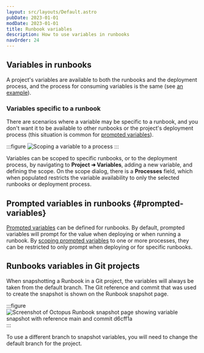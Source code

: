 ```yaml
---
layout: src/layouts/Default.astro
pubDate: 2023-01-01
modDate: 2023-01-01
title: Runbook variables 
description: How to use variables in runbooks 
navOrder: 24 
---
```


<Variables />

## Variables in runbooks

A project's variables are available to both the runbooks and the deployment process, and the process for consuming variables is the same (see [an example](/docs/projects/variables/getting-started/#example)). 

### Variables specific to a runbook 

There are scenarios where a variable may be specific to a runbook, and you don't want it to be available to other runbooks or the project's deployment process (this situation is common for [prompted variables](#prompted-variables)).  

:::figure
![Scoping a variable to a process](/docs/runbooks/runbook-variables/process-scoped-variable.png)
:::

Variables can be scoped to specific runbooks, or to the deployment process, by navigating to **Project ➜ Variables**, adding a new variable, and defining the scope.  On the scope dialog, there is a **Processes** field, which when populated restricts the variable availability to only the selected runbooks or deployment process.

## Prompted variables in runbooks \{#prompted-variables}

[Prompted variables](/docs/projects/variables/prompted-variables) can be defined for runbooks. By default, prompted variables will prompt for the value when deploying or when running a runbook.  By [scoping prompted variables](#Variables-specific-to-a-runbook) to one or more processes, they can be restricted to only prompt when deploying or for specific runbooks. 

## Runbooks variables in Git projects

When snapshotting a Runbook in a Git project, the variables will always be taken from the default branch. The Git reference and commit that was used to create the snapshot is shown on the Runbook snapshot page.

:::figure
![Screenshot of Octopus Runbook snapshot page showing variable snapshot with reference main and commit d6cff1a](/docs/runbooks/runbook-variables/git-variables-runbook-snapshot.png "width=400")
:::

To use a different branch to snapshot variables, you will need to change the default branch for the project.